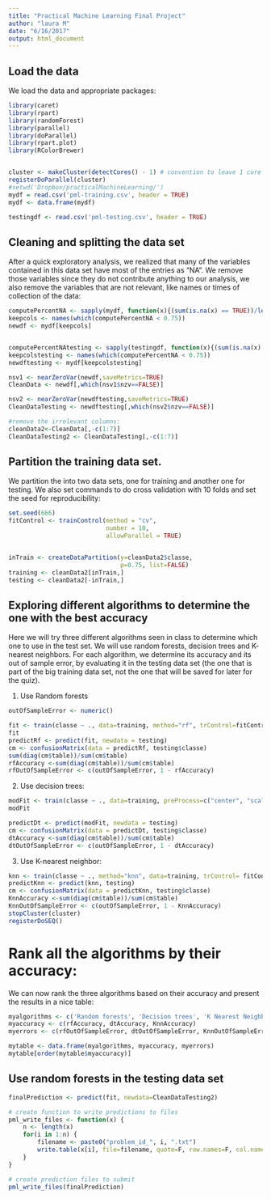 ```yaml
---
title: "Practical Machine Learning Final Project"
author: "laura M"
date: "6/16/2017"
output: html_document
---
```


## Load the data    
We load the data and appropriate packages:

```r
library(caret)
library(rpart)
library(randomForest)
library(parallel)
library(doParallel)
library(rpart.plot)
library(RColorBrewer)


cluster <- makeCluster(detectCores() - 1) # convention to leave 1 core for OS
registerDoParallel(cluster)
#setwd('Dropbox/practicalMachineLearning/')
mydf = read.csv('pml-training.csv', header = TRUE)
mydf <- data.frame(mydf)

testingdf <- read.csv('pml-testing.csv', header = TRUE)
```
## Cleaning and splitting the data set
After a quick exploratory analysis, we realized that many of the variables contained in this data set have most of the entries as "NA". We remove those variables since they do not contribute anything to our analysis, we also remove the variables that are not relevant, like names or times of collection of the data:

```r
computePercentNA <- sapply(mydf, function(x){(sum(is.na(x) == TRUE))/length(x)})
keepcols <- names(which(computePercentNA < 0.75))
newdf <- mydf[keepcols]


computePercentNAtesting <- sapply(testingdf, function(x){(sum(is.na(x) == TRUE))/length(x)})
keepcolstesting <- names(which(computePercentNA < 0.75))
newdftesting <- mydf[keepcolstesting]

nsv1 <- nearZeroVar(newdf,saveMetrics=TRUE)
CleanData <- newdf[,which(nsv1$nzv==FALSE)]

nsv2 <- nearZeroVar(newdftesting,saveMetrics=TRUE)
CleanDataTesting <- newdftesting[,which(nsv2$nzv==FALSE)]

#remove the irrelevant columns:
cleanData2<-CleanData[,-c(1:7)]
CleanDataTesting2 <- CleanDataTesting[,-c(1:7)]
```

## Partition the training data set.
We partition the into two data sets, one for training and another one for testing. We also set commands to do cross validation with 10 folds and set the seed for reproducibility:

```r
set.seed(666)
fitControl <- trainControl(method = "cv",
                           number = 10,
                           allowParallel = TRUE)


inTrain <- createDataPartition(y=cleanData2$classe,
                               p=0.75, list=FALSE)
training <- cleanData2[inTrain,]
testing <- cleanData2[-inTrain,]
```

## Exploring different algorithms to determine the one with the best accuracy
Here we will try three different algorithms seen in class to determine which one to use in the test set. We will use random forests, decision trees and K- nearest neighbors. For each algorithm, we determine its accuracy and its out of sample error, by evaluating it in the testing data set (the one that is part of the big training data set, not the one that will be saved for later for the quiz).

1. Use Random forests

```r
outOfSampleError <- numeric()

fit <- train(classe ~ ., data=training, method="rf", trControl=fitControl, ntree=200)
fit
predictRf <- predict(fit, newdata = testing)
cm <- confusionMatrix(data = predictRf, testing$classe)
sum(diag(cm$table))/sum(cm$table)
rfAccuracy <-sum(diag(cm$table))/sum(cm$table)
rfOutOfSampleError <- c(outOfSampleError, 1 - rfAccuracy)
```

2. Use decision trees:
```r
modFit <- train(classe ~ ., data=training, preProcess=c("center", "scale"),  method="rpart", trControl=fitControl)
modFit

predictDt <- predict(modFit, newdata = testing)
cm <- confusionMatrix(data = predictDt, testing$classe)
dtAccuracy <-sum(diag(cm$table))/sum(cm$table)
dtOutOfSampleError <- c(outOfSampleError, 1 - dtAccuracy)
```

3. Use K-nearest neighbor:
```r
knn <- train(classe ~ ., method="knn", data=training, trControl= fitControl)
predictKnn <- predict(knn, testing)
cm <- confusionMatrix(data = predictKnn, testing$classe)
KnnAccuracy <-sum(diag(cm$table))/sum(cm$table)
KnnOutOfSampleError <- c(outOfSampleError, 1 - KnnAccuracy)
stopCluster(cluster)
registerDoSEQ()
```


# Rank all the algorithms by their accuracy:
We can now rank the three algorithms based on their accuracy and present the results in a nice table:

```r
myalgorithms <- c('Random forests', 'Decision trees', 'K Nearest Neighbor')
myaccuracy <- c(rfAccuracy, dtAccuracy, KnnAccuracy)
myerrors <- c(rfOutOfSampleError, dtOutOfSampleError, KnnOutOfSampleError)

mytable <- data.frame(myalgorithms, myaccuracy, myerrors)
mytable[order(mytable$myaccuracy)]
```


## Use random forests in the testing data set

```r
finalPrediction <- predict(fit, newdata=CleanDataTesting2)

# create function to write predictions to files
pml_write_files <- function(x) {
    n <- length(x)
    for(i in 1:n) {
        filename <- paste0("problem_id_", i, ".txt")
        write.table(x[i], file=filename, quote=F, row.names=F, col.names=F)
    }
}

# create prediction files to submit
pml_write_files(finalPrediction)
```